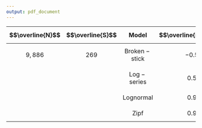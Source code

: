 ```yaml
---
output: pdf_document
---
```



| $$\overline{N}$$ | $$\overline{S}$$ | $$\mathbf{Model}$$     | $$\overline{r^{2}_{m}}$$ | $$\sigma_{\bar{r^{2}_{m}}}$$ | 
|:----------------:|:----------------:|:----------------------:|:------------------------:|:------------------------:|
|  $$9,886$$       |    $$269$$       |   $$\mathrm{Broken-stick}$$   |    $$-0.552$$    |     $$0.0287$$           |
|                  |                  |   $$\mathrm{Log-series}$$   | $$0.573$$    |      $$0.0132$$            |
|                  |                  |   $$\mathrm{Lognormal}$$   |  $$0.964$$   |     $$0.00156$$           |
|                  |                  |   $$\mathrm{Zipf}$$   |        $$0.914$$      |   $$0.00276$$            |
